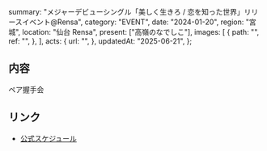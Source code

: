   summary: "メジャーデビューシングル「美しく生きろ / 恋を知った世界」リリースイベント@Rensa",
  category: "EVENT",
  date: "2024-01-20",
  region: "宮城",
  location: "仙台 Rensa",
  present: ["高嶺のなでしこ"],
  images: [
    {
      path: "",
      ref: "",
    },
  ],
  acts: {
    url: "",
  },
  updatedAt: "2025-06-21",
};

## 内容

ペア握手会

## リンク

- [公式スケジュール](https://takanenonadeshiko.jp/?p=1699)

